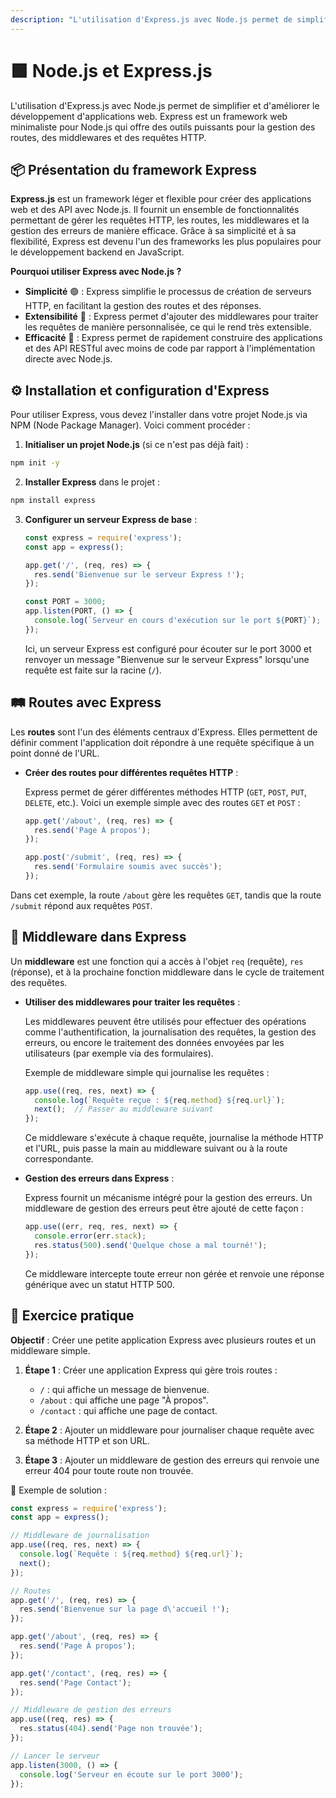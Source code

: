 ```yaml
---
description: "L'utilisation d'Express.js avec Node.js permet de simplifier et d'améliorer le développement d'applications web. Express est un framework web minimaliste pour Node.js qui offre des outils puissants pour la gestion des routes, des middlewares et des requêtes HTTP."
---
```

# 🟩 **Node.js et Express.js**

L'utilisation d'Express.js avec Node.js permet de simplifier et d'améliorer le développement d'applications web. Express est un framework web minimaliste pour Node.js qui offre des outils puissants pour la gestion des routes, des middlewares et des requêtes HTTP.

## 📦 Présentation du framework Express

**Express.js** est un framework léger et flexible pour créer des applications web et des API avec Node.js. Il fournit un ensemble de fonctionnalités permettant de gérer les requêtes HTTP, les routes, les middlewares et la gestion des erreurs de manière efficace. Grâce à sa simplicité et à sa flexibilité, Express est devenu l'un des frameworks les plus populaires pour le développement backend en JavaScript.

**Pourquoi utiliser Express avec Node.js ?**

- **Simplicité** 🟢 : Express simplifie le processus de création de serveurs HTTP, en facilitant la gestion des routes et des réponses.
- **Extensibilité** 🧩 : Express permet d'ajouter des middlewares pour traiter les requêtes de manière personnalisée, ce qui le rend très extensible.
- **Efficacité** 🚀 : Express permet de rapidement construire des applications et des API RESTful avec moins de code par rapport à l'implémentation directe avec Node.js.

## ⚙️ Installation et configuration d'Express

Pour utiliser Express, vous devez l'installer dans votre projet Node.js via NPM (Node Package Manager). Voici comment procéder :


1. **Initialiser un projet Node.js** (si ce n'est pas déjà fait) :
  ```bash copy
  npm init -y
  ```


2. **Installer Express** dans le projet :
  ```bash copy
  npm install express
  ```

3. **Configurer un serveur Express de base** :

   ```javascript copy
   const express = require('express');
   const app = express();
   
   app.get('/', (req, res) => {
     res.send('Bienvenue sur le serveur Express !');
   });

   const PORT = 3000;
   app.listen(PORT, () => {
     console.log(`Serveur en cours d'exécution sur le port ${PORT}`);
   });
   ```

   Ici, un serveur Express est configuré pour écouter sur le port 3000 et renvoyer un message "Bienvenue sur le serveur Express" lorsqu'une requête est faite sur la racine (`/`).

## 🛤️ Routes avec Express

Les **routes** sont l'un des éléments centraux d'Express. Elles permettent de définir comment l'application doit répondre à une requête spécifique à un point donné de l'URL.

- **Créer des routes pour différentes requêtes HTTP** :

   Express permet de gérer différentes méthodes HTTP (`GET`, `POST`, `PUT`, `DELETE`, etc.). Voici un exemple simple avec des routes `GET` et `POST` :

   ```javascript copy
   app.get('/about', (req, res) => {
     res.send('Page À propos');
   });

   app.post('/submit', (req, res) => {
     res.send('Formulaire soumis avec succès');
   });
   ```

Dans cet exemple, la route `/about` gère les requêtes `GET`, tandis que la route `/submit` répond aux requêtes `POST`.

## 🧩 Middleware dans Express

Un **middleware** est une fonction qui a accès à l'objet `req` (requête), `res` (réponse), et à la prochaine fonction middleware dans le cycle de traitement des requêtes.

- **Utiliser des middlewares pour traiter les requêtes** :
  
   Les middlewares peuvent être utilisés pour effectuer des opérations comme l'authentification, la journalisation des requêtes, la gestion des erreurs, ou encore le traitement des données envoyées par les utilisateurs (par exemple via des formulaires).

   Exemple de middleware simple qui journalise les requêtes :

   ```javascript copy
   app.use((req, res, next) => {
     console.log(`Requête reçue : ${req.method} ${req.url}`);
     next();  // Passer au middleware suivant
   });
   ```

   Ce middleware s'exécute à chaque requête, journalise la méthode HTTP et l'URL, puis passe la main au middleware suivant ou à la route correspondante.

- **Gestion des erreurs dans Express** :

   Express fournit un mécanisme intégré pour la gestion des erreurs. Un middleware de gestion des erreurs peut être ajouté de cette façon :

   ```javascript copy
   app.use((err, req, res, next) => {
     console.error(err.stack);
     res.status(500).send('Quelque chose a mal tourné!');
   });
   ```

   Ce middleware intercepte toute erreur non gérée et renvoie une réponse générique avec un statut HTTP 500.

## 📝 Exercice pratique

**Objectif** : Créer une petite application Express avec plusieurs routes et un middleware simple.

1. **Étape 1** : Créer une application Express qui gère trois routes :
   - `/` : qui affiche un message de bienvenue.
   - `/about` : qui affiche une page "À propos".
   - `/contact` : qui affiche une page de contact.

2. **Étape 2** : Ajouter un middleware pour journaliser chaque requête avec sa méthode HTTP et son URL.

3. **Étape 3** : Ajouter un middleware de gestion des erreurs qui renvoie une erreur 404 pour toute route non trouvée.

🧪 Exemple de solution :
```javascript copy
const express = require('express');
const app = express();

// Middleware de journalisation
app.use((req, res, next) => {
  console.log(`Requête : ${req.method} ${req.url}`);
  next();
});

// Routes
app.get('/', (req, res) => {
  res.send('Bienvenue sur la page d\'accueil !');
});

app.get('/about', (req, res) => {
  res.send('Page À propos');
});

app.get('/contact', (req, res) => {
  res.send('Page Contact');
});

// Middleware de gestion des erreurs
app.use((req, res) => {
  res.status(404).send('Page non trouvée');
});

// Lancer le serveur
app.listen(3000, () => {
  console.log('Serveur en écoute sur le port 3000');
});
```